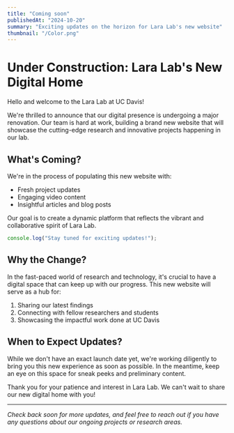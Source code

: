 ```yaml
---
title: "Coming soon"
publishedAt: "2024-10-20"
summary: "Exciting updates on the horizon for Lara Lab's new website"
thumbnail: "/Color.png"
---
```


# Under Construction: Lara Lab's New Digital Home

Hello and welcome to the Lara Lab at UC Davis!

We're thrilled to announce that our digital presence is undergoing a major renovation. Our team is hard at work, building a brand new website that will showcase the cutting-edge research and innovative projects happening in our lab.

## What's Coming?

We're in the process of populating this new website with:

- Fresh project updates
- Engaging video content
- Insightful articles and blog posts

Our goal is to create a dynamic platform that reflects the vibrant and collaborative spirit of Lara Lab.

```jsx
console.log("Stay tuned for exciting updates!");
```

## Why the Change?

In the fast-paced world of research and technology, it's crucial to have a digital space that can keep up with our progress. This new website will serve as a hub for:

1. Sharing our latest findings
2. Connecting with fellow researchers and students
3. Showcasing the impactful work done at UC Davis

## When to Expect Updates?

While we don't have an exact launch date yet, we're working diligently to bring you this new experience as soon as possible. In the meantime, keep an eye on this space for sneak peeks and preliminary content.

Thank you for your patience and interest in Lara Lab. We can't wait to share our new digital home with you!

---

*Check back soon for more updates, and feel free to reach out if you have any questions about our ongoing projects or research areas.*
